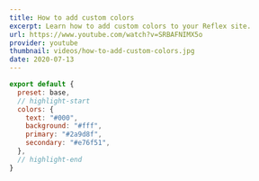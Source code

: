 ```yaml
---
title: How to add custom colors
excerpt: Learn how to add custom colors to your Reflex site.
url: https://www.youtube.com/watch?v=SRBAFNIMX5o
provider: youtube
thumbnail: videos/how-to-add-custom-colors.jpg
date: 2020-07-13
---
```


```js title=src/@reflex/gatsby-theme-base/theme.js
export default {
  preset: base,
  // highlight-start
  colors: {
    text: "#000",
    background: "#fff",
    primary: "#2a9d8f",
    secondary: "#e76f51",
  },
  // highlight-end
}
```
